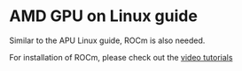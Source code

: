 

# AMD GPU on Linux guide 

Similar to the APU Linux guide, ROCm is also needed.  

For installation of ROCm, please check out the [video tutorials](https://youtu.be/UQqK5fz5wis)





